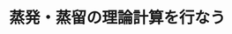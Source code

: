 ﻿---
title: "蒸発・蒸留の理論計算を行なう"
category: "物質理工学院"
vol: "11"
interviewee: "浅野・小菅 "
url: ""
tags: []
pdf: "11-5.pdf"
facephoto: ""
career: ""
preface: "蒸留操作は最も古く、かつ最も重要な物質の分離法の一種であり、紀元前前から蒸留酒の製法として利用されてきた。現在でも、石油の分留などで化学工業に多大な貢献をしている。ところが蒸留操作は物質を気化させて、さらにそれを凝縮させるため、分離がどのように行われるかを知るためには、熱の移動と物質の移動の両方を調べなければならない。化学工物質理工学院科の浅野・小菅研では、蒸留の分離性能の理論計算をはじめとして、蒸散などによる物質移動についての研究を行なっている。今回は浅野教授に研究についてのお話をうかがった。"
---
